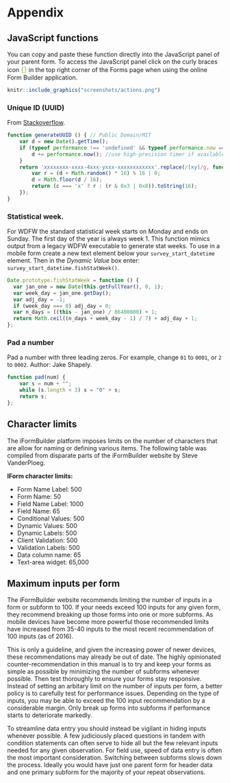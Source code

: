 # Appendix

## JavaScript functions

You can copy and paste these function directly into the JavaScript panel of your parent form. To access the JavaScript panel click on the curly braces icon <span style="color:#89BD48; font-size: 1.2em;">{}</span> in the top right corner of the Forms page when using the online Form Builder application.


```r
knitr::include_graphics("screenshots/actions.png")
```

### Unique ID (UUID)

From [Stackoverflow](https://stackoverflow.com/questions/105034/create-guid-uuid-in-javascript).

```js
function generateUUID () { // Public Domain/MIT
    var d = new Date().getTime();
    if (typeof performance !== 'undefined' && typeof performance.now === 'function'){
        d += performance.now(); //use high-precision timer if available
    }
    return 'xxxxxxxx-xxxx-4xxx-yxxx-xxxxxxxxxxxx'.replace(/[xy]/g, function (c) {
        var r = (d + Math.random() * 16) % 16 | 0;
        d = Math.floor(d / 16);
        return (c === 'x' ? r : (r & 0x3 | 0x8)).toString(16);
    });
}
```

### Statistical week. 

For WDFW the standard statistical week starts on Monday and ends on Sunday. The first day of the year is always week 1. This function mimics output from a legacy WDFW executable to generate stat weeks. To use in a mobile form create a new text element below your `survey_start_datetime` element. Then in the *Dynamic Value* box enter: `survey_start_datetime.fishStatWeek()`.    

```js
Date.prototype.fishStatWeek = function () {
  var jan_one = new Date(this.getFullYear(), 0, 1);
  var week_day = jan_one.getDay();
  var adj_day = -1;
  if (week_day === 0) adj_day = 0;
  var n_days = ((this - jan_one) / 86400000) + 1;
  return Math.ceil((n_days + week_day - 1) / 7) + adj_day + 1;
};
```

### Pad a number

Pad a number with three leading zeros. For example, change `01` to `0001`, or `2` to `0002`. Author: Jake Shapely.  

```js
function pad(num) {
    var s = num + "";
    while (s.length < 3) s = "0" + s;
    return s;
};
```

## Character limits

The iFormBuilder platform imposes limits on the number of characters that are allow for naming or defining various items. The following table was compiled from disparate parts of the iFormBuilder website by Steve VanderPloeg.   

**IForm character limits:**

* Form Name Label: 500
* Form Name: 50
* Field Name Label: 1000
* Field Name: 65
* Conditional Values: 500
* Dynamic Values: 500
* Dynamic Labels: 500
* Client Validation: 500
* Validation Labels: 500
* Data column name: 65
* Text-area widget: 65,000

## Maximum inputs per form

The iFormBuilder website recommends limiting the number of inputs in a form or subform to 100. If your needs exceed 100 inputs for any given form, they recommend breaking up those forms into one or more subforms. As mobile devices have become more powerful those recommended limits have increased from 35-40 inputs to the most recent recommendation of 100 inputs (as of 2016). 

This is only a guideline, and given the increasing power of newer devices, these recommendations may already be out of date. The highly opinionated counter-recommendation in this manual is to try and keep your forms as simple as possible by minimizing the number of subforms whenever possible. Then test thoroughly to ensure your forms stay responsive. Instead of setting an arbitary limit on the number of inputs per form, a better policy is to carefully test for performance issues. Depending on the type of inputs, you may be able to exceed the 100 input recommendation by a considerable margin. Only break up forms into subforms if performance starts to deteriorate markedly.

To streamline data entry you should instead be vigilant in hiding inputs whenever possible. A few judiciously placed questions in tandem with condition statements can often serve to hide all but the few relevant inputs needed for any given observation. For field use, speed of data entry is often the most important consideration. Switching between subforms slows down the process. Ideally you would have just one parent form for header data and one primary subform for the majority of your repeat observations.


